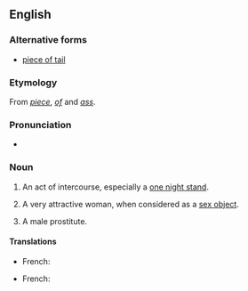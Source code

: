 ==English==

===Alternative forms===
* [[piece of tail]]

===Etymology===
From ''[[piece]]'', ''[[of]]'' and ''[[ass]]''.

===Pronunciation===
{{IPA|en|/ˈpiːs əv ˈæs/}}
* {{audio|en|En-au-piece of ass.ogg|Audio (AU)}}

===Noun===
{{en-noun|pieces of ass}}

# {{lb|en|US|idiomatic|colloquial|vulgar}} An act of intercourse, especially a [[one night stand]].
# {{lb|en|US|idiomatic|colloquial|vulgar}} A very attractive woman, when considered as a [[sex object]].
# {{lb|en|rare|LGBT|idiomatic|colloquial|vulgar}} A male prostitute.

====Translations====
{{trans-top|A one night stand.}}
* French: {{t+|fr|coup d’un soir|m}}
{{trans-mid}}
{{trans-bottom}}

{{trans-top|A very attractive woman.}}
* French: {{t+|fr|bombe sexuelle|f}}
{{trans-mid}}
{{trans-bottom}}